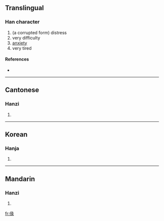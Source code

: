 ==Translingual==

===Han character===
{{Han char|rn=9|rad=人|as=09|sn=11|four=|canj=人女弓人 (OVNO)}}

# (a corrupted form) distress
# very difficulty
# [[anxiety]]
# very tired

====References====
* {{Han ref|kx=0111.160|hdz=10198.090|uh=3470|ud=13424}}

----

==Cantonese==

===Hanzi===
{{yue-hanzi|jyut=|y=fui4}}

# {{defn|Cantonese|sort=人09}}
----

==Korean==

===Hanja===
{{ko-hanja|hangeul=훼|rv=hwe|mr=hwe|y=hwey|eumhun=게으르다|ehrv=geeureuda|ehmr=keŭrŭda|ehy=keuluta}}

# {{defn|Korean|sort=人09}}

----

==Mandarin==

===Hanzi===
{{cmn-hanzi|pin=[[huì]] ([[hui4]])|wg=hui<sup>4</sup>}}

# {{defn|Mandarin|sort=人09}}

[[fr:㑰]]